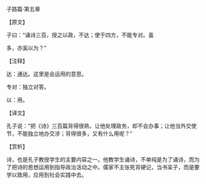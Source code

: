 

子路篇·第五章

【原文】

子曰：“诵诗三百，授之以政，不达；使于四方，不能专对。虽

多，亦奚以为？”

【注释】

达：通达。这里是会运用的意思。

专对：独立对答。

以：用。

【译文】

孔子说：“把《诗》三百篇背得很熟，让他处理政务，却不会办事；让他当外交使节，不能独立地办交涉；背得很多，又有什么用呢？”

【赏析】

诗，也是孔子教授学生的主要内容之一。他教学生诵诗，不单纯是为了诵诗，而为了把诗的思想运用到指导政治活动之中。儒家不主张死背硬记，当书呆子，而是要学以致用，应用到社会实践中去。

